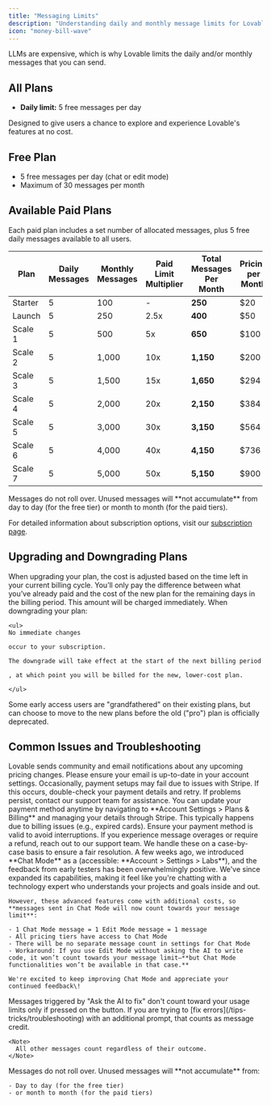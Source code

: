 ```yaml
---
title: "Messaging Limits"
description: "Understanding daily and monthly message limits for Lovable"
icon: "money-bill-wave"
---
```


LLMs are expensive, which is why Lovable limits the daily and/or monthly messages that you can send. 

## All Plans

- **Daily limit:** 5 free messages per day

Designed to give users a chance to explore and experience Lovable's features at no cost.

## Free Plan

- 5 free messages per day (chat or edit mode)
- Maximum of 30 messages per month

## Available Paid Plans

Each paid plan includes a set number of allocated messages, plus 5 free daily messages available to all users.

| Plan     | Daily Messages | Monthly Messages | Paid Limit Multiplier | Total Messages Per Month | Pricing per Month |
|----------|----------------|------------------|------------------------|---------------------------|-------------------|
| Starter  | 5              | 100              | -                      | **250**                   | $20               |
| Launch   | 5              | 250              | 2.5x                   | **400**                   | $50               |
| Scale 1  | 5              | 500              | 5x                     | **650**                   | $100              |
| Scale 2  | 5              | 1,000            | 10x                    | **1,150**                 | $200              |
| Scale 3  | 5              | 1,500            | 15x                    | **1,650**                 | $294              |
| Scale 4  | 5              | 2,000            | 20x                    | **2,150**                 | $384              |
| Scale 5  | 5              | 3,000            | 30x                    | **3,150**                 | $564              |
| Scale 6  | 5              | 4,000            | 40x                    | **4,150**                 | $736              |
| Scale 7  | 5              | 5,000            | 50x                    | **5,150**                 | $900              |


<Note>
  Messages do not roll over. Unused messages will **not accumulate** from day to day (for the free tier) or month to month (for the paid tiers).
</Note>

For detailed information about subscription options, visit our [subscription page](https://lovable.dev/pricing).

## Upgrading and Downgrading Plans

<AccordionGroup>
  <Accordion title="Upgrading">
    When upgrading your plan, the cost is adjusted based on the time left in your current billing cycle. You’ll only pay the difference between what you’ve already paid and the cost of the new plan for the remaining days in the billing period. This amount will be charged immediately.
  </Accordion>
  <Accordion title="Downgrading">
    When downgrading your plan:

    <ul>
    No immediate changes

    occur to your subscription.

    The downgrade will take effect at the start of the next billing period

    , at which point you will be billed for the new, lower-cost plan.

    </ul>
  </Accordion>
  <Accordion title="Legacy Plans">
    Some early access users are "grandfathered" on their existing plans, but can choose to move to the new plans before the old ("pro") plan is officially deprecated.
  </Accordion>
</AccordionGroup>

## Common Issues and Troubleshooting

<AccordionGroup>
  <Accordion title="Pricing Changes or Charges">
    Lovable sends community and email notifications about any upcoming pricing changes. Please ensure your email is up-to-date in your account settings.
  </Accordion>
  <Accordion title="Errors During Payment Setup">
    Occasionally, payment setups may fail due to issues with Stripe. If this occurs, double-check your payment details and retry. If problems persist, contact our support team for assistance.
  </Accordion>
  <Accordion title="Change payment cards">
    You can update your payment method anytime by navigating to **Account Settings > Plans & Billing** and managing your details through Stripe.
  </Accordion>
  <Accordion title="Paid Users Losing Access">
    This typically happens due to billing issues (e.g., expired cards). Ensure your payment method is valid to avoid interruptions.
  </Accordion>
  <Accordion title="Resolving Overages or Refunds">
    If you experience message overages or require a refund, reach out to our support team. We handle these on a case-by-case basis to ensure a fair resolution.
  </Accordion>
  <Accordion title="'Chat Mode' credits consumption">
    A few weeks ago, we introduced **Chat Mode** as a  (accessible: **Account > Settings > Labs**), and the feedback from early testers has been overwhelmingly positive. We've since expanded its capabilities, making it feel like you're chatting with a technology expert who understands your projects and goals inside and out.

    However, these advanced features come with additional costs, so **messages sent in Chat Mode will now count towards your message limit**:

    - 1 Chat Mode message = 1 Edit Mode message = 1 message
    - All pricing tiers have access to Chat Mode
    - There will be no separate message count in settings for Chat Mode
    - Workaround: If you use Edit Mode without asking the AI to write code, it won’t count towards your message limit—**but Chat Mode functionalities won’t be available in that case.**

    We're excited to keep improving Chat Mode and appreciate your continued feedback\!
  </Accordion>
  <Accordion title="'Try to Fix' button counting as messages">
    Messages triggered by "Ask the AI to fix" don't count toward your usage limits only if pressed on the button. If you are trying to [fix errors](/tips-tricks/troubleshooting) with an additional prompt, that counts as message credit.

    <Note>
      All other messages count regardless of their outcome.
    </Note>
  </Accordion>
  <Accordion title="Messages roll over">
    Messages do not roll over. Unused messages will **not accumulate** from:

    - Day to day (for the free tier)
    - or month to month (for the paid tiers)
  </Accordion>
</AccordionGroup>
